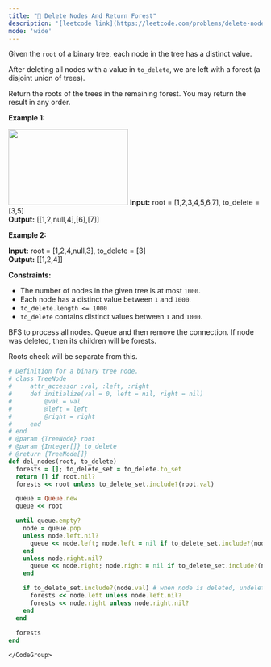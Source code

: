 ```yaml
---
title: "🧀 Delete Nodes And Return Forest"
description: '[leetcode link](https://leetcode.com/problems/delete-nodes-and-return-forest/description/)'
mode: 'wide'
---
```

<Tabs>
  <Tab title="Question" icon="circle-question" iconType="regular">
    <Card>
      <p>Given the <code>root</code> of a binary tree, each node in the tree has a distinct value.</p>  <p>After deleting all nodes with a value in <code>to_delete</code>, we are left with a forest (a disjoint union of trees).</p>  <p>Return the roots of the trees in the remaining forest. You may return the result in any order.</p>   <p><strong class="example">Example 1:</strong></p> <img alt="" src="https://assets.leetcode.com/uploads/2019/07/01/screen-shot-2019-07-01-at-53836-pm.png" style="width: 237px; height: 150px;" />  <strong>Input:</strong> root = [1,2,3,4,5,6,7], to_delete = [3,5] <br/> <strong>Output:</strong> [[1,2,null,4],[6],[7]]   <p><strong class="example">Example 2:</strong></p>   <strong>Input:</strong> root = [1,2,4,null,3], to_delete = [3] <br/> <strong>Output:</strong> [[1,2,4]]    <p><strong>Constraints:</strong></p>  <ul>  <li>The number of nodes in the given tree is at most <code>1000</code>.</li>  <li>Each node has a distinct value between <code>1</code> and <code>1000</code>.</li>  <li><code>to_delete.length &lt;= 1000</code></li>  <li><code>to_delete</code> contains distinct values between <code>1</code> and <code>1000</code>.</li> </ul> 
    </Card>
  </Tab>
  <Tab title="Solution" icon="lightbulb" iconType="regular" >
    <Card>
      BFS to process all nodes. Queue and then remove the connection. If node was deleted, then its children will be forests.

Roots check will be separate from this.
</Card>
  <Expandable title="code">
    <CodeGroup dropdown>
```ruby title="Delete Nodes And Return Forest" lines
# Definition for a binary tree node.
# class TreeNode
#     attr_accessor :val, :left, :right
#     def initialize(val = 0, left = nil, right = nil)
#         @val = val
#         @left = left
#         @right = right
#     end
# end
# @param {TreeNode} root
# @param {Integer[]} to_delete
# @return {TreeNode[]}
def del_nodes(root, to_delete)
  forests = []; to_delete_set = to_delete.to_set
  return [] if root.nil?
  forests << root unless to_delete_set.include?(root.val)

  queue = Queue.new
  queue << root

  until queue.empty?
    node = queue.pop
    unless node.left.nil?
      queue << node.left; node.left = nil if to_delete_set.include?(node.left.val)
    end
    unless node.right.nil?
      queue << node.right; node.right = nil if to_delete_set.include?(node.right.val)
    end

    if to_delete_set.include?(node.val) # when node is deleted, undeleted children are forest
      forests << node.left unless node.left.nil?
      forests << node.right unless node.right.nil?
    end
  end
  
  forests
end
```
    </CodeGroup>
  </Expandable>
  </Tab>
</Tabs>